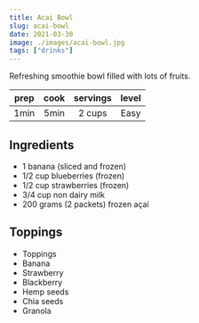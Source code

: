 ```yaml
---
title: Acai Bowl
slug: acai-bowl
date: 2021-03-30
image: ./images/acai-bowl.jpg
tags: ["drinks"]
---
```


<StyledParagraph>Refreshing smoothie bowl filled with lots of fruits.</StyledParagraph>

| prep | cook | servings | level |
| :--: | :--: | :------: | :---: |
| 1min | 5min |  2 cups  | Easy  |

## Ingredients

- <ListItem>1 banana (sliced and frozen)</ListItem>
- <ListItem>1/2 cup blueberries (frozen)</ListItem>
- <ListItem>1/2 cup strawberries (frozen)</ListItem>
- <ListItem>3/4 cup non dairy milk</ListItem>
- <ListItem>200 grams (2 packets) frozen açai</ListItem>

## Toppings

- <ListItem>Toppings</ListItem>
- <ListItem>Banana</ListItem>
- <ListItem>Strawberry</ListItem>
- <ListItem>Blackberry</ListItem>
- <ListItem>Hemp seeds</ListItem>
- <ListItem>Chia seeds</ListItem>
- <ListItem>Granola</ListItem>
